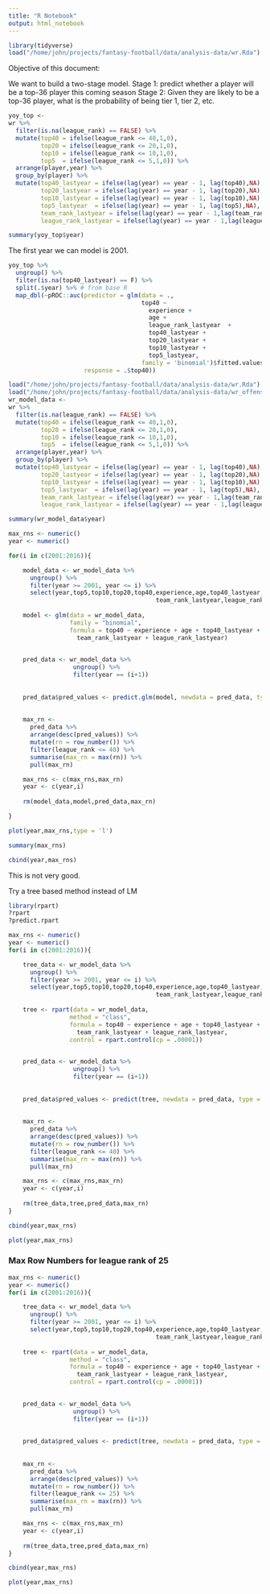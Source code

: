 ```yaml
---
title: "R Notebook"
output: html_notebook
---
```


```r
library(tidyverse)
load("/home/john/projects/fantasy-football/data/analysis-data/wr.Rda")
```



Objective of this document:

We want to build a two-stage model.
Stage 1: predict whether a player will be a top-36 player this coming season
Stage 2: Given they are likely to be a top-36 player, what is the probability of being tier 1, tier 2, etc.

```r
yoy_top <- 
wr %>%
  filter(is.na(league_rank) == FALSE) %>%
  mutate(top40 = ifelse(league_rank <= 40,1,0),
         top20 = ifelse(league_rank <= 20,1,0),
         top10 = ifelse(league_rank <= 10,1,0),
         top5  = ifelse(league_rank <= 5,1,0)) %>%
  arrange(player,year) %>%
  group_by(player) %>%
  mutate(top40_lastyear = ifelse(lag(year) == year - 1, lag(top40),NA),
         top20_lastyear = ifelse(lag(year) == year - 1, lag(top20),NA),
         top10_lastyear = ifelse(lag(year) == year - 1, lag(top10),NA),
         top5_lastyear  = ifelse(lag(year) == year - 1, lag(top5),NA),
         team_rank_lastyear = ifelse(lag(year) == year - 1,lag(team_rank),NA),
         league_rank_lastyear = ifelse(lag(year) == year - 1,lag(league_rank),NA))
```



```r
summary(yoy_top$year)
```

The first year we can model is 2001. 

```r
yoy_top %>%
  ungroup() %>%
  filter(is.na(top40_lastyear) == F) %>%
  split(.$year) %>% # from base R
  map_dbl(~pROC::auc(predictor = glm(data = .,
                                     top40 ~ 
                                       experience + 
                                       age + 
                                       league_rank_lastyear  + 
                                       top40_lastyear + 
                                       top20_lastyear +
                                       top10_lastyear + 
                                       top5_lastyear,
                                     family = 'binomial')$fitted.values,
                     response = .$top40))
```


```r
load("/home/john/projects/fantasy-football/data/analysis-data/wr.Rda")
load("/home/john/projects/fantasy-football/data/analysis-data/wr_offense.Rda")
wr_model_data <- 
wr %>%
  filter(is.na(league_rank) == FALSE) %>%
  mutate(top40 = ifelse(league_rank <= 40,1,0),
         top20 = ifelse(league_rank <= 20,1,0),
         top10 = ifelse(league_rank <= 10,1,0),
         top5  = ifelse(league_rank <= 5,1,0)) %>%
  arrange(player,year) %>%
  group_by(player) %>%
  mutate(top40_lastyear = ifelse(lag(year) == year - 1, lag(top40),NA),
         top20_lastyear = ifelse(lag(year) == year - 1, lag(top20),NA),
         top10_lastyear = ifelse(lag(year) == year - 1, lag(top10),NA),
         top5_lastyear  = ifelse(lag(year) == year - 1, lag(top5),NA),
         team_rank_lastyear = ifelse(lag(year) == year - 1,lag(team_rank),NA),
         league_rank_lastyear = ifelse(lag(year) == year - 1,lag(league_rank),NA))
```


```r
summary(wr_model_data$year)
```


```r
max_rns <- numeric()
year <- numeric()

for(i in c(2001:2016)){

    model_data <- wr_model_data %>% 
      ungroup() %>%
      filter(year >= 2001, year <= i) %>%
      select(year,top5,top10,top20,top40,experience,age,top40_lastyear,top20_lastyear,top10_lastyear,top5_lastyear,
                                         team_rank_lastyear,league_rank_lastyear)
    
    model <- glm(data = wr_model_data,
                 family = "binomial",
                 formula = top40 ~ experience + age + top40_lastyear + top20_lastyear + top10_lastyear + top5_lastyear +
                   team_rank_lastyear + league_rank_lastyear)

    
    pred_data <- wr_model_data %>%
                  ungroup() %>%
                  filter(year == (i+1))
    
    
    pred_data$pred_values <- predict.glm(model, newdata = pred_data, type = "response")
    
    
    max_rn <-
      pred_data %>%
      arrange(desc(pred_values)) %>%
      mutate(rn = row_number()) %>%
      filter(league_rank <= 40) %>%
      summarise(max_rn = max(rn)) %>%
      pull(max_rn)

    max_rns <- c(max_rns,max_rn)
    year <- c(year,i)
    
    rm(model_data,model,pred_data,max_rn)

}
```


```r
plot(year,max_rns,type = 'l')
```

```r
summary(max_rns)
```

```r
cbind(year,max_rns)
```

This is not very good. 

Try a tree based method instead of LM
```r
library(rpart)
?rpart
?predict.rpart
```

```r
max_rns <- numeric()
year <- numeric()
for(i in c(2001:2016)){

    tree_data <- wr_model_data %>% 
      ungroup() %>%
      filter(year >= 2001, year <= i) %>%
      select(year,top5,top10,top20,top40,experience,age,top40_lastyear,top20_lastyear,top10_lastyear,top5_lastyear,
                                         team_rank_lastyear,league_rank_lastyear)
    
    tree <- rpart(data = wr_model_data,
                 method = "class",
                 formula = top40 ~ experience + age + top40_lastyear + top20_lastyear + top10_lastyear + top5_lastyear +
                   team_rank_lastyear + league_rank_lastyear,
                 control = rpart.control(cp = .00001))

    
    pred_data <- wr_model_data %>%
                  ungroup() %>%
                  filter(year == (i+1))
    
    
    pred_data$pred_values <- predict(tree, newdata = pred_data, type = "prob")[,2]
    
    
    max_rn <-
      pred_data %>%
      arrange(desc(pred_values)) %>%
      mutate(rn = row_number()) %>%
      filter(league_rank <= 40) %>%
      summarise(max_rn = max(rn)) %>%
      pull(max_rn)

    max_rns <- c(max_rns,max_rn)
    year <- c(year,i)
    
    rm(tree_data,tree,pred_data,max_rn)
}
```

```r
cbind(year,max_rns)
```

```r
plot(year,max_rns)
```

### Max Row Numbers for league rank of 25

```r
max_rns <- numeric()
year <- numeric()
for(i in c(2001:2016)){

    tree_data <- wr_model_data %>% 
      ungroup() %>%
      filter(year >= 2001, year <= i) %>%
      select(year,top5,top10,top20,top40,experience,age,top40_lastyear,top20_lastyear,top10_lastyear,top5_lastyear,
                                         team_rank_lastyear,league_rank_lastyear)
    
    tree <- rpart(data = wr_model_data,
                 method = "class",
                 formula = top40 ~ experience + age + top40_lastyear + top20_lastyear + top10_lastyear + top5_lastyear +
                   team_rank_lastyear + league_rank_lastyear,
                 control = rpart.control(cp = .00001))

    
    pred_data <- wr_model_data %>%
                  ungroup() %>%
                  filter(year == (i+1))
    
    
    pred_data$pred_values <- predict(tree, newdata = pred_data, type = "prob")[,2]
    
    
    max_rn <-
      pred_data %>%
      arrange(desc(pred_values)) %>%
      mutate(rn = row_number()) %>%
      filter(league_rank <= 25) %>%
      summarise(max_rn = max(rn)) %>%
      pull(max_rn)

    max_rns <- c(max_rns,max_rn)
    year <- c(year,i)
    
    rm(tree_data,tree,pred_data,max_rn)
}
```

```r
cbind(year,max_rns)
```


```r
plot(year,max_rns)
```


